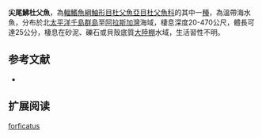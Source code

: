 {{Speciesbox
| name = 尖尾鮄杜父魚
| image = 
| image_width = 250px
| status = LC
| status_system = IUCN3.1
| genus = Triglops
| species = forficatus
| authority = [[Gilbert|Gilbert]], 1896
| synonyms = *''Elanura forficata,Gilbert, 1896''
*''Triglops forficata,Gilbert, 1896''
}}
'''尖尾鮄杜父魚'''，為[[輻鰭魚綱|輻鰭魚綱]][[鮋形目|鮋形目]][[杜父魚亞目|杜父魚亞目]][[杜父魚科|杜父魚科]]的其中一[[種|種]]，為溫帶海水魚，分布於北[[太平洋|太平洋]][[千島群島|千島群島]]至[[阿拉斯加灣|阿拉斯加灣]]海域，棲息深度20-470公尺，體長可達25公分，棲息在砂泥、礫石或貝殼底質[[大陸棚|大陸棚]]水域，生活習性不明。

==参考文献==
*{{FishBase_species|genus=Triglops|species=forficatus|year=2014|month=5}}

== 扩展阅读 ==
{{refbegin}}
{{wikispecies-inline|Triglops forficatus|尖尾鮄杜父魚}}
{{refend}}
{{Taxonbar|from=Q1848109}}

[[Category:鮄杜父魚屬|forficatus]]


{{鮋形目小作品}}